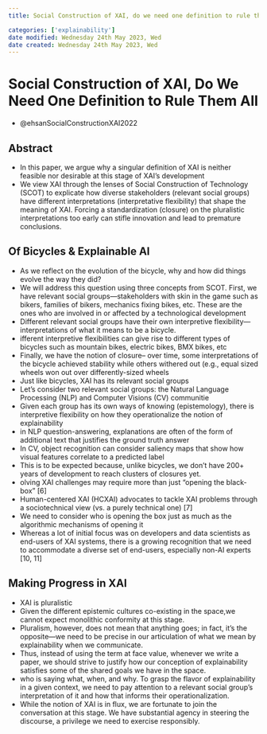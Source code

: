 ```yaml
---
title: Social Construction of XAI, do we need one definition to rule them all

categories: ['explainability']
date modified: Wednesday 24th May 2023, Wed
date created: Wednesday 24th May 2023, Wed
---
```


# Social Construction of XAI, Do We Need One Definition to Rule Them All


- @ehsanSocialConstructionXAI2022

## Abstract
- In this paper, we argue why a singular definition of XAI is neither feasible nor desirable at this stage of XAI's development
- We view XAI through the lenses of Social Construction of Technology (SCOT) to explicate how diverse stakeholders (relevant social groups) have different interpretations (interpretative flexibility) that shape the meaning of XAI. Forcing a standardization (closure) on the pluralistic interpretations too early can stifle innovation and lead to premature conclusions.

## Of Bicycles & Explainable AI
- As we reflect on the evolution of the bicycle, why and how did things evolve the way they did?
- We will address this question using three concepts from SCOT. First, we have relevant social groups—stakeholders with skin in the game such as bikers, families of bikers, mechanics fixing bikes, etc. These are the ones who are involved in or affected by a technological development
- Different relevant social groups have their own interpretive flexibility— interpretations of what it means to be a bicycle.
- ifferent interpretive flexibilities can give rise to different types of bicycles such as mountain bikes, electric bikes, BMX bikes, etc
- Finally, we have the notion of closure– over time, some interpretations of the bicycle achieved stability while others withered out (e.g., equal sized wheels won out over differently-sized wheels
- Just like bicycles, XAI has its relevant social groups
- Let's consider two relevant social groups: the Natural Language Processing (NLP) and Computer Visions (CV) communitie
- Given each group has its own ways of knowing (epistemology), there is interpretive flexibility on how they operationalize the notion of explainability
- in NLP question-answering, explanations are often of the form of additional text that justifies the ground truth answer
- In CV, object recognition can consider saliency maps that show how visual features correlate to a predicted label
- This is to be expected because, unlike bicycles, we don't have 200+ years of development to reach clusters of closures yet.
- olving XAI challenges may require more than just "opening the black-box" [6]
- Human-centered XAI (HCXAI) advocates to tackle XAI problems through a sociotechnical view (vs. a purely technical one) [7]
- We need to consider who is opening the box just as much as the algorithmic mechanisms of opening it
- Whereas a lot of initial focus was on developers and data scientists as end-users of XAI systems, there is a growing recognition that we need to accommodate a diverse set of end-users, especially non-AI experts [10, 11]

## Making Progress in XAI
- XAI is pluralistic
- Given the different epistemic cultures co-existing in the space,we cannot expect monolithic conformity at this stage.
- Pluralism, however, does not mean that anything goes; in fact, it's the opposite—we need to be precise in our articulation of what we mean by explainability when we communicate.
- Thus, instead of using the term at face value, whenever we write a paper, we should strive to justify how our conception of explainability satisfies some of the shared goals we have in the space.
- who is saying what, when, and why. To grasp the flavor of explainability in a given context, we need to pay attention to a relevant social group's interpretation of it and how that informs their operationalization.
- While the notion of XAI is in flux, we are fortunate to join the conversation at this stage. We have substantial agency in steering the discourse, a privilege we need to exercise responsibly.



